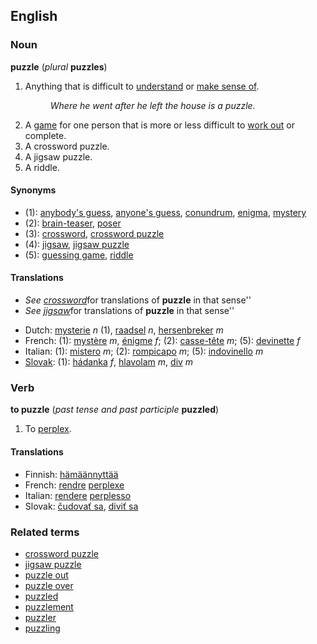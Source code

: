 ==English==
===Noun===
'''puzzle''' (''plural'' '''puzzles''')

#Anything that is difficult to [[understand]] or [[make sense of]].
#:''Where he went after he left the house is a puzzle.''
#A [[game]] for one person that is more or less difficult to [[work out]] or complete.
#A crossword puzzle.
#A jigsaw puzzle.
#A riddle.

====Synonyms====
*(1): [[anybody's guess]], [[anyone's guess]], [[conundrum]], [[enigma]], [[mystery]]
*(2): [[brain-teaser]], [[poser]]
*(3): [[crossword]], [[crossword puzzle]]
*(4): [[jigsaw]], [[jigsaw puzzle]]
*(5): [[guessing game]], [[riddle]]

====Translations====

<!--NOTE: Please put translations of "crossword" and "jigsaw" under those entries-->

*''See [[crossword]] ''for translations of '''puzzle''' in that sense''
*''See [[jigsaw]] ''for translations of '''puzzle''' in that sense''

*Dutch: [[mysterie]] ''n'' (1), [[raadsel]] ''n'', [[hersenbreker]] ''m''
*French: (1): [[mystère]] ''m'', [[énigme]] ''f''; (2): [[casse-tête]] ''m''; (5): [[devinette]] ''f''
*Italian: (1): [[mistero]] ''m''; (2): [[rompicapo]] ''m''; (5): [[indovinello]] ''m''
*[[Slovak]]: (1): [[hádanka]] ''f'', [[hlavolam]] ''m'', [[div]] ''m''

===Verb===
'''to puzzle''' (''past tense and past participle'' '''puzzled''')

#To [[perplex]].

====Translations====
*Finnish: [[hämäännyttää]]
*French: [[rendre]] [[perplexe]]
*Italian: [[rendere]] [[perplesso]]
*Slovak: [[čudovať sa]], [[diviť sa]]

===Related terms===
*[[crossword puzzle]]
*[[jigsaw puzzle]]
*[[puzzle out]]
*[[puzzle over]]
*[[puzzled]]
*[[puzzlement]]
*[[puzzler]]
*[[puzzling]]